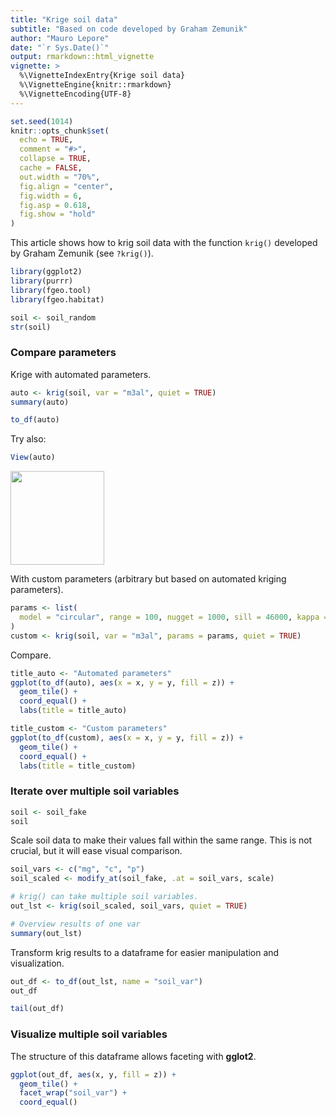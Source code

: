 ```yaml
---
title: "Krige soil data"
subtitle: "Based on code developed by Graham Zemunik"
author: "Mauro Lepore"
date: "`r Sys.Date()`"
output: rmarkdown::html_vignette
vignette: >
  %\VignetteIndexEntry{Krige soil data}
  %\VignetteEngine{knitr::rmarkdown}
  %\VignetteEncoding{UTF-8}
---
```


```r
set.seed(1014)
knitr::opts_chunk$set(
  echo = TRUE,
  comment = "#>",
  collapse = TRUE,
  cache = FALSE,
  out.width = "70%",
  fig.align = "center",
  fig.width = 6,
  fig.asp = 0.618,
  fig.show = "hold"
)
```

This article shows how to krig soil data with the function `krig()` developed by Graham Zemunik (see `?krig()`).

```r
library(ggplot2)
library(purrr)
library(fgeo.tool)
library(fgeo.habitat)
```

```r
soil <- soil_random
str(soil)
```

### Compare parameters

Krige with automated parameters.

```r
auto <- krig(soil, var = "m3al", quiet = TRUE)
summary(auto)
```

```r
to_df(auto)
```

Try also:

```R
View(auto)
```

<img src="https://i.imgur.com/mhOYx6S.png" align="center" height=150 />

With custom parameters (arbitrary but based on automated kriging parameters).

```r
params <- list(
  model = "circular", range = 100, nugget = 1000, sill = 46000, kappa = 0.5
)
custom <- krig(soil, var = "m3al", params = params, quiet = TRUE)
```

Compare.

```r
title_auto <- "Automated parameters"
ggplot(to_df(auto), aes(x = x, y = y, fill = z)) +
  geom_tile() + 
  coord_equal() +
  labs(title = title_auto)

title_custom <- "Custom parameters"
ggplot(to_df(custom), aes(x = x, y = y, fill = z)) +
  geom_tile() + 
  coord_equal() +
  labs(title = title_custom)
```

### Iterate over multiple soil variables

```r
soil <- soil_fake
soil
```

Scale soil data to make their values fall within the same range. This is not crucial, but it will ease visual comparison.

```r
soil_vars <- c("mg", "c", "p")
soil_scaled <- modify_at(soil_fake, .at = soil_vars, scale)
```

```r
# krig() can take multiple soil variables.
out_lst <- krig(soil_scaled, soil_vars, quiet = TRUE)

# Overview results of one var
summary(out_lst)
```

Transform krig results to a dataframe for easier manipulation and visualization.

```r
out_df <- to_df(out_lst, name = "soil_var")
out_df

tail(out_df)
```


### Visualize multiple soil variables

The structure of this dataframe allows faceting with __gglot2__.

```r
ggplot(out_df, aes(x, y, fill = z)) +
  geom_tile() +
  facet_wrap("soil_var") +
  coord_equal()
```
